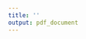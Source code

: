 ```yaml
---
title: ''
output: pdf_document
---
```

\renewcommand{\bibname}{References}
\bibliography{dissertationbibliography}
